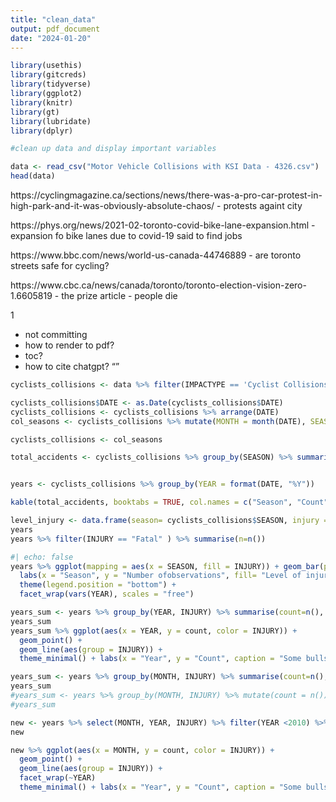 ```yaml
---
title: "clean_data"
output: pdf_document
date: "2024-01-20"
---
```


```r
library(usethis)
library(gitcreds)
library(tidyverse)
library(ggplot2)
library(knitr)
library(gt)
library(lubridate)
library(dplyr)
```

```r
#clean up data and display important variables

data <- read_csv("Motor Vehicle Collisions with KSI Data - 4326.csv")
head(data)
```

https://cyclingmagazine.ca/sections/news/there-was-a-pro-car-protest-in-high-park-and-it-was-obviously-absolute-chaos/
- protests againt city 

https://phys.org/news/2021-02-toronto-covid-bike-lane-expansion.html
- expansion fo bike lanes due to covid-19 said to find jobs

https://www.bbc.com/news/world-us-canada-44746889
- are toronto streets safe for cycling?

https://www.cbc.ca/news/canada/toronto/toronto-election-vision-zero-1.6605819
- the prize article 
- people die 

1

- not committing
- how to render to pdf?
- toc?
- how to cite chatgpt?
""
```r
cyclists_collisions <- data %>% filter(IMPACTYPE == 'Cyclist Collisions', CYCLIST == "Yes") %>% select(DATE,IMPACTYPE, INVTYPE, INJURY, ACCLASS, CYCLIST)
```

```r
cyclists_collisions$DATE <- as.Date(cyclists_collisions$DATE)
cyclists_collisions <- cyclists_collisions %>% arrange(DATE)
col_seasons <- cyclists_collisions %>% mutate(MONTH = month(DATE), SEASON = case_when(month(DATE) %in% c(12, 1 , 2) ~ "Winter", month(DATE) %in% c(3,4,5)~"Spring", month(DATE) %in% c(6,7,8) ~ "Summer", month(DATE) %in% c(9,10,11)~"Fall"))

cyclists_collisions <- col_seasons
```

```r
total_accidents <- cyclists_collisions %>% group_by(SEASON) %>% summarise(count=n())


years <- cyclists_collisions %>% group_by(YEAR = format(DATE, "%Y"))

kable(total_accidents, booktabs = TRUE, col.names = c("Season", "Count"), caption = 'number of cyclist collisions each season')

level_injury <- data.frame(season= cyclists_collisions$SEASON, injury = cyclists_collisions$INJURY, date = cyclists_collisions$DATE)
years
years %>% filter(INJURY == "Fatal" ) %>% summarise(n=n())
```

```r
#| echo: false
years %>% ggplot(mapping = aes(x = SEASON, fill = INJURY)) + geom_bar(position = "dodge2") +
  labs(x = "Season", y = "Number ofobservations", fill= "Level of injury") + 
  theme(legend.position = "bottom") +
  facet_wrap(vars(YEAR), scales = "free")

years_sum <- years %>% group_by(YEAR, INJURY) %>% summarise(count=n(), .groups="drop")
years_sum
years_sum %>% ggplot(aes(x = YEAR, y = count, color = INJURY)) + 
  geom_point() +
  geom_line(aes(group = INJURY)) +
  theme_minimal() + labs(x = "Year", y = "Count", caption = "Some bullshit")

```
```r
years_sum <- years %>% group_by(MONTH, INJURY) %>% summarise(count=n(), .groups="drop")
years_sum
#years_sum <- years %>% group_by(MONTH, INJURY) %>% mutate(count = n())
#years_sum

new <- years %>% select(MONTH, YEAR, INJURY) %>% filter(YEAR <2010) %>% group_by(MONTH, YEAR, INJURY) %>% summarise(count = n(), .groups = "drop")
new

new %>% ggplot(aes(x = MONTH, y = count, color = INJURY)) + 
  geom_point() +
  geom_line(aes(group = INJURY)) +
  facet_wrap(~YEAR)
  theme_minimal() + labs(x = "Year", y = "Count", caption = "Some bullshit")
```



